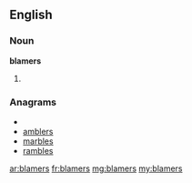 ==English==

===Noun===
'''blamers'''

# {{plural of|[[blamer]]}}

===Anagrams===
* {{alphagram|abelmrs}}
* [[amblers#English|amblers]]
* [[marbles#English|marbles]]
* [[rambles#English|rambles]]

[[ar:blamers]]
[[fr:blamers]]
[[mg:blamers]]
[[my:blamers]]